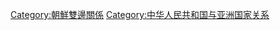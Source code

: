 {{Catmore}}

[[Category:朝鮮雙邊關係|Category:朝鮮雙邊關係]]
[[Category:中华人民共和国与亚洲国家关系|Category:中华人民共和国与亚洲国家关系]]